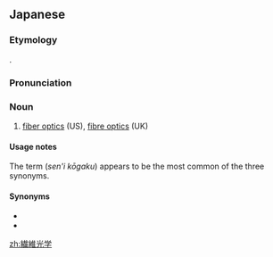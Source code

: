 ==Japanese==
{{ja-kanjitab|yomi=o|せん|い|こう|がく}}

===Etymology===
{{calque|ja|sort=せんいこうがく|繊維|tr1=sen'i|t1=fiber|光学|tr2=kōgaku|t2=optics|etyl lang=en|etyl term=fiber optics}}.

===Pronunciation===
{{ja-pron|yomi=kanon|せんい こうがく|acc=4}}

===Noun===
{{ja-noun|せんい こうがく}}

# [[fiber optics]] (US), [[fibre optics]] (UK)

====Usage notes====
The term {{lang|ja|繊維光学}} (''sen'i kōgaku'') appears to be the most common of the three synonyms.

====Synonyms====
* {{ja-r|ファイバーオプティックス|ファイバー オプティックス}}
* {{ja-r|ファイバー光学|ファイバー こうがく}}

[[zh:繊維光学]]